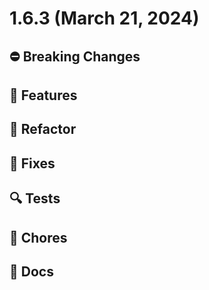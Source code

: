 
<Meta title="Releases/v1.6.x/v1.6.3/Changelog"/>

# 1.6.3 (March 21, 2024)

## ⛔️ Breaking Changes

## 🚀 Features

## 🧹 Refactor

## 🐛 Fixes

## 🔍 Tests

## 🧹 Chores

## 📄 Docs
